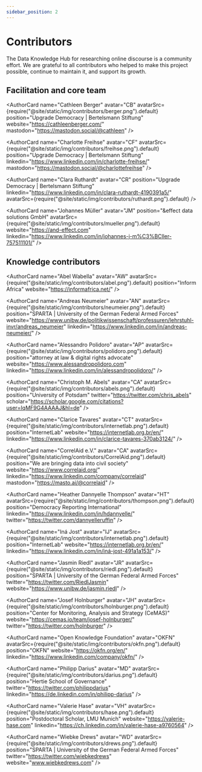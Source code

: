 ```yaml
---
sidebar_position: 2
---
```


# Contributors

The Data Knowledge Hub for researching online discourse is a community effort. We are grateful to all contributors who helped to make this project possible, continue to maintain it, and support its growth.

## Facilitation and core team

<AuthorCard
  name="Cathleen Berger"
  avatar="CB"
  avatarSrc={require("@site/static/img/contributors/berger.png").default}
  position="Upgrade Democracy | Bertelsmann Stiftung"
  website="https://cathleenberger.com/"
  mastodon="https://mastodon.social/@cathleen"
/>

<AuthorCard
  name="Charlotte Freihse"
  avatar="CF"
  avatarSrc={require("@site/static/img/contributors/freihse.png").default}
  position="Upgrade Democracy | Bertelsmann Stiftung"
  linkedin="https://www.linkedin.com/in/charlotte-freihse/"
  mastodon="https://mastodon.social/@charlottefreihse"
/>

<AuthorCard
  name="Clara Ruthardt"
  avatar="CR"
  position="Upgrade Democracy | Bertelsmann Stiftung"
  linkedin="https://www.linkedin.com/in/clara-ruthardt-4190391a5/"
  avatarSrc={require("@site/static/img/contributors/ruthardt.png").default}
/>

<AuthorCard
  name="Johannes Müller"
  avatar="JM"
  position="&effect data solutions GmbH"
  avatarSrc={require("@site/static/img/contributors/mueller.png").default}
  website="https://and-effect.com"
  linkedin="https://www.linkedin.com/in/johannes-j-m%C3%BCller-757511101/"
/>

## Knowledge contributors

<AuthorCard
  name="Abel Wabella"
  avatar="AW"
  avatarSrc={require("@site/static/img/contributors/abel.png").default}
  position="Inform Africa"
  website="https://informafrica.net/"
/>

<AuthorCard
  name="Andreas Neumeier"
  avatar="AN"
  avatarSrc={require("@site/static/img/contributors/neumeier.png").default}
  position="SPARTA | University of the German Federal Armed Forces"
  website="https://www.unibw.de/politikwissenschaft/professuren/lehrstuhl-invr/andreas_neumeier"
  linkedin="https://www.linkedin.com/in/andreas-neumeier/"
/>

<AuthorCard
  name="Alessandro Polidoro"
  avatar="AP"
  avatarSrc={require("@site/static/img/contributors/polidoro.png").default}
  position="attorney at law & digital rights advocate"
  website="https://www.alessandropolidoro.com"
  linkedin="https://www.linkedin.com/in/alessandropolidoro/"
/>

<AuthorCard
  name="Christoph M. Abels"
  avatar="CA"
  avatarSrc={require("@site/static/img/contributors/abels.png").default}
  position="University of Potsdam"
  twitter="https://twitter.com/chris_abels"
  scholar="https://scholar.google.com/citations?user=IqMF9G4AAAAJ&hl=de"
/>

<AuthorCard
  name="Clarice Tavares"
  avatar="CT"
  avatarSrc={require("@site/static/img/contributors/internetlab.png").default}
  position="InternetLab"
  website="https://internetlab.org.br/en/"
  linkedin="https://www.linkedin.com/in/clarice-tavares-370ab3124/"
/>

<AuthorCard
  name="CorrelAid e.V."
  avatar="CA"
  avatarSrc={require("@site/static/img/contributors/CorrelAid.png").default}
  position="We are bringing data into civil society"
  website="https://www.correlaid.org/"
  linkedin="https://www.linkedin.com/company/correlaid"
  mastodon="https://masto.ai/@correlaid"
/>

<AuthorCard
  name="Heather Dannyelle Thompson"
  avatar="HT"
  avatarSrc={require("@site/static/img/contributors/thompson.png").default}
  position="Democracy Reporting International"
  linkedin="https://www.linkedin.com/in/hdannyelle/"
  twitter="https://twitter.com/dannyelleruffin"
/>

<AuthorCard
  name="Iná Jost"
  avatar="IJ"
  avatarSrc={require("@site/static/img/contributors/internetlab.png").default}
  position="InternetLab"
  website="https://internetlab.org.br/en/"
  linkedin="https://www.linkedin.com/in/iná-jost-491a1a153/"
/>

<AuthorCard
  name="Jasmin Riedl"
  avatar="JR"
  avatarSrc={require("@site/static/img/contributors/riedl.png").default}
  position="SPARTA | University of the German Federal Armed Forces"
  twitter="https://twitter.com/RiedlJasmin"
  website="https://www.unibw.de/jasmin.riedl"
/>

<AuthorCard
  name="Josef Holnburger"
  avatar="JH"
  avatarSrc={require("@site/static/img/contributors/holnburger.png").default}
  position="Center for Monitoring, Analysis and Strategy (CeMAS)"
  website="https://cemas.io/team/josef-holnburger/"
  twitter="https://twitter.com/holnburger"
/>

<AuthorCard
  name="Martin Degeling"
  avatar="MD"
  position="Stiftung Neue Verantwortung"
  website="https://www.stiftung-nv.de/de/person/dr-martin-degeling"
  mastodon="https://chaos.social/@mrtn3000"
/>

<AuthorCard
  name="Open Knowledge Foundation"
  avatar="OKFN"
  avatarSrc={require("@site/static/img/contributors/okfn.png").default}
  position="OKFN"
  website="https://okfn.org/en/"
  linkedin="https://www.linkedin.com/company/okfn/"
/>

<AuthorCard
  name="Philipp Darius"
  avatar="MD"
  avatarSrc={require("@site/static/img/contributors/darius.png").default}
  position="Hertie School of Governance"
  twitter="https://twitter.com/philippdarius"
  linkedin="https://de.linkedin.com/in/philipp-darius"
/>

<AuthorCard
  name="Valerie Hase"
  avatar="VH"
  avatarSrc={require("@site/static/img/contributors/hase.png").default}
  position="Postdoctoral Scholar, LMU Munich"
  website="https://valerie-hase.com"
  linkedin="https://ch.linkedin.com/in/valerie-hase-a9760564"
/>

<AuthorCard
  name="Wiebke Drews"
  avatar="WD"
  avatarSrc={require("@site/static/img/contributors/drews.png").default}
  position="SPARTA | University of the German Federal Armed Forces"
  twitter="https://twitter.com/wiebkedrews"
  website="www.wiebkedrews.com"
/>
